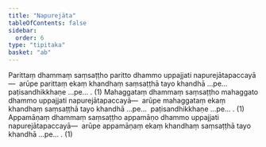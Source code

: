 ```yaml
---
title: "Napurejāta"
tableOfContents: false
sidebar:
  order: 6
type: "tipitaka"
basket: "ab"
---
```



<DynamicBreadcrumb />

<Division number="47">

<Paragraph number="2006">
Parittaṃ dhammaṃ saṃsaṭṭho paritto dhammo uppajjati napurejātapaccayā—  arūpe parittaṃ ekaṃ khandhaṃ saṃsaṭṭhā tayo khandhā …pe…  paṭisandhikkhaṇe …pe… . (1)
</Paragraph>

<Paragraph number="2007">
Mahaggataṃ dhammaṃ saṃsaṭṭho mahaggato dhammo uppajjati napurejātapaccayā—  arūpe mahaggataṃ ekaṃ khandhaṃ saṃsaṭṭhā tayo khandhā …pe…  paṭisandhikkhaṇe …pe… . (1)
</Paragraph>

<Paragraph number="2008">
Appamāṇaṃ dhammaṃ saṃsaṭṭho appamāṇo dhammo uppajjati napurejātapaccayā—  arūpe appamāṇaṃ ekaṃ khandhaṃ saṃsaṭṭhā tayo khandhā …pe… . (1)
</Paragraph>
</Division>